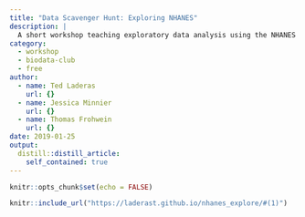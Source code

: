 ```yaml
---
title: "Data Scavenger Hunt: Exploring NHANES"
description: |
  A short workshop teaching exploratory data analysis using the NHANES dataset.
category: 
  - workshop
  - biodata-club
  - free
author:
  - name: Ted Laderas
    url: {}
  - name: Jessica Minnier
    url: {}
  - name: Thomas Frohwein
    url: {}
date: 2019-01-25
output:
  distill::distill_article:
    self_contained: true
---
```



```r
knitr::opts_chunk$set(echo = FALSE)
```

```r
knitr::include_url("https://laderast.github.io/nhanes_explore/#(1)")
```

